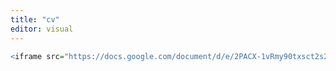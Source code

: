 ```yaml
---
title: "cv"
editor: visual
---
```


```r
<iframe src="https://docs.google.com/document/d/e/2PACX-1vRmy90txsct2s2BEsMiyPHlRuc_KgftKh4uMml4-RAclQu3R3GmSfQKM8GfZKxTaHXtSHmrGGXnP4ZA/pub?embedded=true"></iframe>
```


